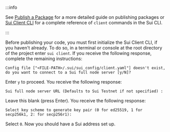 :::info 

See [Publish a Package](/guides/developer/first-app/publish.mdx) for a more detailed guide on publishing packages or [Sui Client CLI](/references/cli/client.mdx) for a complete reference of `client` commands in the Sui CLI.

:::

Before publishing your code, you must first initialize the Sui Client CLI, if you haven't already. To do so, in a terminal or console at the root directory of the project enter `sui client`. If you receive the following response, complete the remaining instructions:

```
Config file ["<FILE-PATH>/.sui/sui_config/client.yaml"] doesn't exist, do you want to connect to a Sui full node server [y/N]?
```

Enter `y` to proceed. You receive the following response:

```
Sui full node server URL (Defaults to Sui Testnet if not specified) :
```

Leave this blank (press Enter). You receive the following response:

```
Select key scheme to generate key pair (0 for ed25519, 1 for secp256k1, 2: for secp256r1):
```

Select `0`. Now you should have a Sui address set up.

